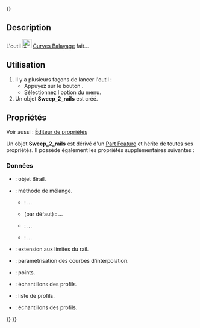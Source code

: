 <languages/>
{{UnfinishedDocu{{#translation:}}}}

{{Docnav/fr
|[[Curves_SketchOnSurface/fr|Esquisse sur surface]]
|[[Curves_ProfileSupport/fr|Plan de support]]
|[[Curves_Workbench/fr|Atelier Curves]]
|IconL=Curves_SketchOnSurface.svg
|IconR=Curves_ProfileSupport.svg
|IconC=Curves_workbench_icon.svg
}}

{{GuiCommand/fr
|Name=Curves Sweep2Rails
|Name/fr=Curves Balayage
|MenuLocation=Surfaces → Créer une balayage
|Workbenches=[[Curves_Workbench/fr|Curves]]
}}

==Description==

L'outil [[Image:Curves_Sweep2Rails.svg|24px]] [[Curves_Sweep2Rails/fr|Curves Balayage]] fait...

<span id="Usage"></span>
==Utilisation==

# Il y a plusieurs façons de lancer l'outil :
#* Appuyez sur le bouton {{Button|[[Image:Curves_Sweep2Rails.svg|16px]] [[Curves_Sweep2Rails/fr|Créer une balayage]]}}.
#* Sélectionnez l'option {{MenuCommand|Surfaces → [[Image:Curves_Sweep2Rails.svg|16px]] Créer une balayage}} du menu.
# Un objet '''Sweep_2_rails''' est créé.

<span id="Properties"></span>
==Propriétés==

Voir aussi : [[Property_editor/fr|Éditeur de propriétés]]

Un objet '''Sweep_2_rails''' est dérivé d'un [[Part_Feature/fr|Part Feature]] et hérite de toutes ses propriétés. Il possède également les propriétés supplémentaires suivantes :

<span id="Data"></span>
===Données===

{{TitleProperty|Base}}

* {{PropertyData|Birail|Link}} : objet Birail.
* {{PropertyData|Blending|Enumeration}} : méthode de mélange.
** {{Value|Average}} : ...
** {{Value|Blend}} (par défaut) : ...
** {{Value|Rail1}} : ...
** {{Value|Rail2}} : ...
* {{PropertyData|Extend|Bool}} : extension aux limites du rail.
* {{PropertyData|Parametrization|Float}} : paramétrisation des courbes d'interpolation.
* {{PropertyData|Points|VectorList}} : points.
* {{PropertyData|ProfileSamples|Integer}} : échantillons des profils.
* {{PropertyData|Profiles|LinkList}} : liste de profils.
* {{PropertyData|RailSamples|Integer}} : échantillons des profils.


{{Docnav/fr
|[[Curves_SketchOnSurface/fr|Esquisse sur surface]]
|[[Curves_ProfileSupport/fr|Plan de support]]
|[[Curves_Workbench/fr|Atelier Curves]]
|IconL=Curves_SketchOnSurface.svg
|IconR=Curves_ProfileSupport.svg
|IconC=Curves_workbench_icon.svg
}}

{{Curves Tools navi{{#translation:}}}}
{{Userdocnavi{{#translation:}}}}
